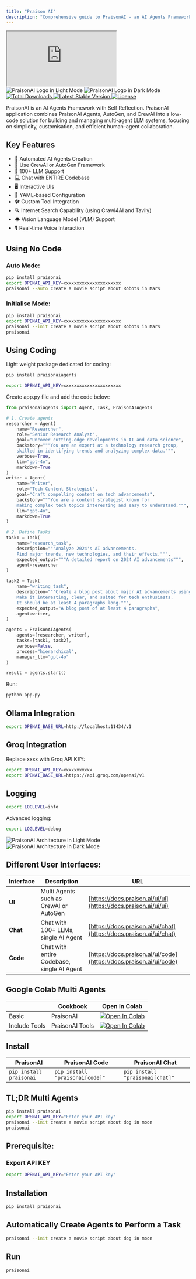 ```yaml
---
title: "Praison AI"
description: "Comprehensive guide to PraisonAI - an AI Agents Framework with Self Reflection, combining PraisonAI Agents, AutoGen, and CrewAI for building multi-agent LLM systems"
---
```


<div className="relative w-full aspect-video">
  <iframe
    className="absolute top-0 left-0 w-full h-full"
    src="https://www.youtube.com/embed/Fn1lQjC0GO0"
    title="YouTube video player"
    allow="accelerometer; autoplay; clipboard-write; encrypted-media; gyroscope; picture-in-picture"
    allowFullScreen
  ></iframe>
</div>

<div className="flex justify-start w-full max-w-xs sm:max-w-sm md:max-w-md">
  <img 
    className="block w-full h-auto dark:hidden" 
    src="images/praisonai-logo-black.png" 
    alt="PraisonAI Logo in Light Mode" 
  />
  <img 
    className="hidden w-full h-auto dark:block" 
    src="images/praisonai-logo-light.png" 
    alt="PraisonAI Logo in Dark Mode" 
  />
</div>

<div className="flex flex-wrap gap-4 my-4">
  <a href="https://github.com/MervinPraison/PraisonAI">
    <img src="https://static.pepy.tech/badge/PraisonAI" alt="Total Downloads" />
  </a>
  <a href="https://github.com/MervinPraison/PraisonAI">
    <img src="https://img.shields.io/github/v/release/MervinPraison/PraisonAI" alt="Latest Stable Version" />
  </a>
  <a href="https://github.com/MervinPraison/PraisonAI">
    <img src="https://img.shields.io/badge/License-MIT-yellow.svg" alt="License" />
  </a>
</div>



PraisonAI is an AI Agents Framework with Self Reflection. PraisonAI application combines PraisonAI Agents, AutoGen, and CrewAI into a low-code solution for building and managing multi-agent LLM systems, focusing on simplicity, customisation, and efficient human–agent collaboration.

## Key Features

- 🤖 Automated AI Agents Creation
- 🔄 Use CrewAI or AutoGen Framework
- 💯 100+ LLM Support
- 💻 Chat with ENTIRE Codebase
- 🖥️ Interactive UIs
- 📄 YAML-based Configuration
- 🛠️ Custom Tool Integration
- 🔍 Internet Search Capability (using Crawl4AI and Tavily)
- 👁️ Vision Language Model (VLM) Support
- 🎙️ Real-time Voice Interaction

## Using No Code

### Auto Mode:
```bash
pip install praisonai
export OPENAI_API_KEY=xxxxxxxxxxxxxxxxxxxxxx
praisonai --auto create a movie script about Robots in Mars
```

### Initialise Mode:
```bash
pip install praisonai
export OPENAI_API_KEY=xxxxxxxxxxxxxxxxxxxxxx
praisonai --init create a movie script about Robots in Mars
praisonai
```

## Using Coding

Light weight package dedicated for coding:
```bash
pip install praisonaiagents
```

```bash
export OPENAI_API_KEY=xxxxxxxxxxxxxxxxxxxxxx
```

Create app.py file and add the code below:
```python
from praisonaiagents import Agent, Task, PraisonAIAgents

# 1. Create agents
researcher = Agent(
    name="Researcher",
    role="Senior Research Analyst",
    goal="Uncover cutting-edge developments in AI and data science",
    backstory="""You are an expert at a technology research group, 
    skilled in identifying trends and analyzing complex data.""",
    verbose=True,
    llm="gpt-4o",
    markdown=True
)
writer = Agent(
    name="Writer",
    role="Tech Content Strategist",
    goal="Craft compelling content on tech advancements",
    backstory="""You are a content strategist known for 
    making complex tech topics interesting and easy to understand.""",
    llm="gpt-4o",
    markdown=True
)

# 2. Define Tasks
task1 = Task(
    name="research_task",
    description="""Analyze 2024's AI advancements. 
    Find major trends, new technologies, and their effects.""",
    expected_output="""A detailed report on 2024 AI advancements""",
    agent=researcher
)

task2 = Task(
    name="writing_task",
    description="""Create a blog post about major AI advancements using the insights you have.
    Make it interesting, clear, and suited for tech enthusiasts. 
    It should be at least 4 paragraphs long.""",
    expected_output="A blog post of at least 4 paragraphs",
    agent=writer,
)

agents = PraisonAIAgents(
    agents=[researcher, writer],
    tasks=[task1, task2],
    verbose=False,
    process="hierarchical",
    manager_llm="gpt-4o"
)

result = agents.start()
```

Run:
```bash
python app.py
```

## Ollama Integration
```bash
export OPENAI_BASE_URL=http://localhost:11434/v1
```

## Groq Integration
Replace xxxx with Groq API KEY:
```bash
export OPENAI_API_KEY=xxxxxxxxxxx
export OPENAI_BASE_URL=https://api.groq.com/openai/v1
```

## Logging
```bash
export LOGLEVEL=info
```

Advanced logging:
```bash
export LOGLEVEL=debug
```

<div className="w-full max-w-4xl mx-auto">
  <img 
    className="block w-full h-auto dark:hidden" 
    src="images/architecture-light.png" 
    alt="PraisonAI Architecture in Light Mode" 
  />
  <img 
    className="hidden w-full h-auto dark:block" 
    src="images/architecture-dark.png" 
    alt="PraisonAI Architecture in Dark Mode" 
  />
</div>


## Different User Interfaces:

| Interface | Description | URL |
|---|---|---|
| **UI** | Multi Agents such as CrewAI or AutoGen | [https://docs.praison.ai/ui/ui](https://docs.praison.ai/ui/ui) |
| **Chat** | Chat with 100+ LLMs, single AI Agent | [https://docs.praison.ai/ui/chat](https://docs.praison.ai/ui/chat) |
| **Code** | Chat with entire Codebase, single AI Agent | [https://docs.praison.ai/ui/code](https://docs.praison.ai/ui/code) |

## Google Colab Multi Agents

|               | Cookbook        | Open in Colab                                                                                                                                                                                                                                  |
| ------------- | --------------- | ---------------------------------------------------------------------------------------------------------------------------------------------------------------------------------------------------------------------------------------------- |
| Basic         | PraisonAI       | <a target="_blank" href="https://colab.research.google.com/github/MervinPraison/PraisonAI/blob/main/cookbooks/praisonai-googlecolab.ipynb"><img src="https://colab.research.google.com/assets/colab-badge.svg" alt="Open In Colab" /></a>       |
| Include Tools | PraisonAI Tools | <a target="_blank" href="https://colab.research.google.com/github/MervinPraison/PraisonAI/blob/main/cookbooks/praisonai-tools-googlecolab.ipynb"><img src="https://colab.research.google.com/assets/colab-badge.svg" alt="Open In Colab" /></a> |

## Install

| PraisonAI | PraisonAI Code | PraisonAI Chat |
| --- | --- | --- |
| `pip install praisonai` | `pip install "praisonai[code]"` | `pip install "praisonai[chat]"` |

## TL;DR Multi Agents

```bash
pip install praisonai
export OPENAI_API_KEY="Enter your API key"
praisonai --init create a movie script about dog in moon
praisonai
```

## Prerequisite:
### Export API KEY

```bash
export OPENAI_API_KEY="Enter your API key"
```

## Installation

```bash
pip install praisonai
```

## Automatically Create Agents to Perform a Task

```bash
praisonai --init create a movie script about dog in moon
```
## Run
```bash
praisonai
```

